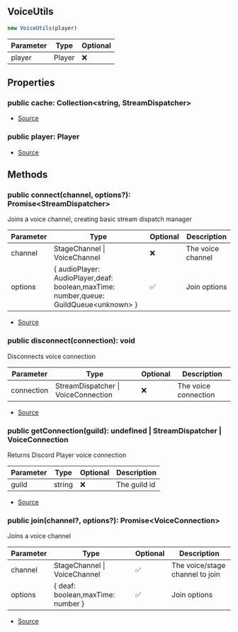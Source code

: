 ## VoiceUtils


```typescript
new VoiceUtils(player)
```
| Parameter | Type | Optional |
| ----------- | ----------- | ----------- |
| player | Player | ❌ |


## Properties
### public cache: Collection\<string, StreamDispatcher>
- [Source](https://github.com/Androz2091/discord-player/blob/5a3437b/packages/discord-player/src/VoiceInterface/VoiceUtils.ts#L9)
### public player: Player
- [Source](https://github.com/Androz2091/discord-player/blob/5a3437b/packages/discord-player/src/VoiceInterface/VoiceUtils.ts#L15)

## Methods
### public connect(channel, options?): Promise\<StreamDispatcher>
Joins a voice channel, creating basic stream dispatch manager



| Parameter | Type | Optional | Description |
| ----------- | ----------- | ----------- | ----------- |
| channel | StageChannel \| VoiceChannel | ❌ | The voice channel |
| options | \{ audioPlayer: AudioPlayer,deaf: boolean,maxTime: number,queue: GuildQueue\<unknown> } | ✅ | Join options |


- [Source](https://github.com/Androz2091/discord-player/blob/5a3437b/packages/discord-player/src/VoiceInterface/VoiceUtils.ts#L29)
### public disconnect(connection): void
Disconnects voice connection



| Parameter | Type | Optional | Description |
| ----------- | ----------- | ----------- | ----------- |
| connection | StreamDispatcher \| VoiceConnection | ❌ | The voice connection |


- [Source](https://github.com/Androz2091/discord-player/blob/5a3437b/packages/discord-player/src/VoiceInterface/VoiceUtils.ts#L74)
### public getConnection(guild): undefined \| StreamDispatcher \| VoiceConnection
Returns Discord Player voice connection



| Parameter | Type | Optional | Description |
| ----------- | ----------- | ----------- | ----------- |
| guild | string | ❌ | The guild id |


- [Source](https://github.com/Androz2091/discord-player/blob/5a3437b/packages/discord-player/src/VoiceInterface/VoiceUtils.ts#L89)
### public join(channel?, options?): Promise\<VoiceConnection>
Joins a voice channel



| Parameter | Type | Optional | Description |
| ----------- | ----------- | ----------- | ----------- |
| channel | StageChannel \| VoiceChannel | ✅ | The voice/stage channel to join |
| options | \{ deaf: boolean,maxTime: number } | ✅ | Join options |


- [Source](https://github.com/Androz2091/discord-player/blob/5a3437b/packages/discord-player/src/VoiceInterface/VoiceUtils.ts#L51)